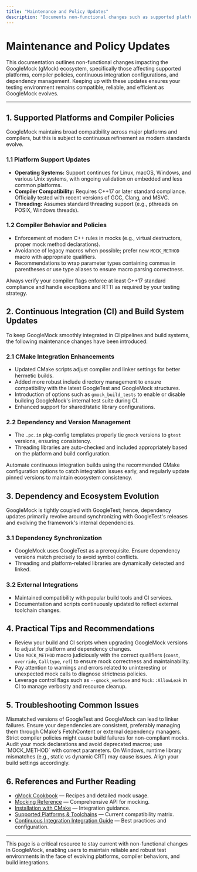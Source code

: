 ```yaml
---
title: "Maintenance and Policy Updates"
description: "Documents non-functional changes such as supported platforms or compiler policies, continuous integration updates, and dependency changes so users are always aware of the evolving ecosystem."
---
```


# Maintenance and Policy Updates

This documentation outlines non-functional changes impacting the GoogleMock (gMock) ecosystem, specifically those affecting supported platforms, compiler policies, continuous integration configurations, and dependency management. Keeping up with these updates ensures your testing environment remains compatible, reliable, and efficient as GoogleMock evolves.

---

## 1. Supported Platforms and Compiler Policies

GoogleMock maintains broad compatibility across major platforms and compilers, but this is subject to continuous refinement as modern standards evolve.

### 1.1 Platform Support Updates
- **Operating Systems:** Support continues for Linux, macOS, Windows, and various Unix systems, with ongoing validation on embedded and less common platforms.
- **Compiler Compatibility:** Requires C++17 or later standard compliance. Officially tested with recent versions of GCC, Clang, and MSVC.
- **Threading:** Assumes standard threading support (e.g., pthreads on POSIX, Windows threads).

### 1.2 Compiler Behavior and Policies
- Enforcement of modern C++ rules in mocks (e.g., virtual destructors, proper mock method declarations).
- Avoidance of legacy macros when possible; prefer new `MOCK_METHOD` macro with appropriate qualifiers.
- Recommendations to wrap parameter types containing commas in parentheses or use type aliases to ensure macro parsing correctness.

<Tip>
Always verify your compiler flags enforce at least C++17 standard compliance and handle exceptions and RTTI as required by your testing strategy.
</Tip>

## 2. Continuous Integration (CI) and Build System Updates

To keep GoogleMock smoothly integrated in CI pipelines and build systems, the following maintenance changes have been introduced:

### 2.1 CMake Integration Enhancements
- Updated CMake scripts adjust compiler and linker settings for better hermetic builds.
- Added more robust include directory management to ensure compatibility with the latest GoogleTest and GoogleMock structures.
- Introduction of options such as `gmock_build_tests` to enable or disable building GoogleMock's internal test suite during CI.
- Enhanced support for shared/static library configurations.

### 2.2 Dependency and Version Management
- The `.pc.in` pkg-config templates properly tie `gmock` versions to `gtest` versions, ensuring consistency.
- Threading libraries are auto-checked and included appropriately based on the platform and build configuration.

<Tip>
Automate continuous integration builds using the recommended CMake configuration options to catch integration issues early, and regularly update pinned versions to maintain ecosystem consistency.
</Tip>

## 3. Dependency and Ecosystem Evolution

GoogleMock is tightly coupled with GoogleTest; hence, dependency updates primarily revolve around synchronizing with GoogleTest's releases and evolving the framework's internal dependencies.

### 3.1 Dependency Synchronization
- GoogleMock uses GoogleTest as a prerequisite. Ensure dependency versions match precisely to avoid symbol conflicts.
- Threading and platform-related libraries are dynamically detected and linked.

### 3.2 External Integrations
- Maintained compatibility with popular build tools and CI services.
- Documentation and scripts continuously updated to reflect external toolchain changes.

## 4. Practical Tips and Recommendations

- Review your build and CI scripts when upgrading GoogleMock versions to adjust for platform and dependency changes.
- Use `MOCK_METHOD` macro judiciously with the correct qualifiers (`const`, `override`, `Calltype`, `ref`) to ensure mock correctness and maintainability.
- Pay attention to warnings and errors related to uninteresting or unexpected mock calls to diagnose strictness policies.
- Leverage control flags such as `--gmock_verbose` and `Mock::AllowLeak` in CI to manage verbosity and resource cleanup.

## 5. Troubleshooting Common Issues

<AccordionGroup title="Common CI and Build Issues in Maintenance">
  <Accordion title="Linker Errors due to Version Mismatches">
  Mismatched versions of GoogleTest and GoogleMock can lead to linker failures. Ensure your dependencies are consistent, preferably managing them through CMake's FetchContent or external dependency managers.
  </Accordion>
  <Accordion title="Unhandled Compiler Warnings and Errors">
  Strict compiler policies might cause build failures for non-compliant mocks. Audit your mock declarations and avoid deprecated macros; use `MOCK_METHOD` with correct parameters.
  </Accordion>
  <Accordion title="Threading and Runtime Library Conflicts">
  On Windows, runtime library mismatches (e.g., static vs dynamic CRT) may cause issues. Align your build settings accordingly.
  </Accordion>
</AccordionGroup>

## 6. References and Further Reading

- [gMock Cookbook](https://google.github.io/googletest/gmock_cook_book.html) — Recipes and detailed mock usage.
- [Mocking Reference](https://google.github.io/googletest/reference/mocking.html) — Comprehensive API for mocking.
- [Installation with CMake](../getting-started/installation-and-configuration/installing-googletest-cmake) — Integration guidance.
- [Supported Platforms & Toolchains](../overview/integration-and-ecosystem/supported-platforms) — Current compatibility matrix.
- [Continuous Integration Integration Guide](../guides/advanced-and-integrations/integrating-with-build-systems) — Best practices and configuration.

---

This page is a critical resource to stay current with non-functional changes in GoogleMock, enabling users to maintain reliable and robust test environments in the face of evolving platforms, compiler behaviors, and build integrations.
